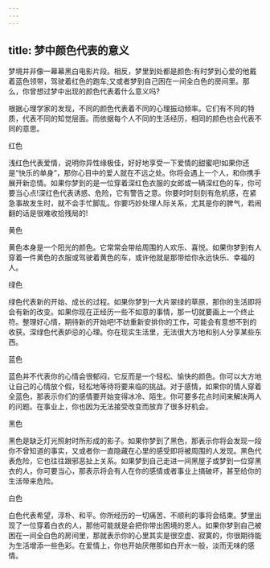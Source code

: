 ```yaml
---
---
---
```

title: 梦中颜色代表的意义
---



梦境并非像一幕幕黑白电影片段。相反，梦里到处都是颜色:有时梦到心爱的他戴着蓝色领带，驾驶着红色的跑车;又或者梦到自己困在一间全白色的房间里。那么，你曾想过梦中出现的颜色代表着什么意义吗?

根据心理学家的发现，不同的颜色代表着不同的心理振动频率。它们有不同的特质，代表不同的知觉层面。而依据每个人不同的生活经历，相同的颜色也会代表不同的意思。

红色

浅红色代表爱情，说明你异性缘极佳，好好地享受一下爱情的甜蜜吧!如果你还是“快乐的单身”，那你心目中的爱人就在不远之处。你将会遇上一个人，和你携手展开新恋情。如果你梦到的是一位穿着深红色衣服的女郎或一辆深红色的车，你可要当心点!深红色代表诱惑、危险，它有警告之意。你要时时刻刻有危机感，在紧急事故发生时，就不会手忙脚乱。你要巧妙处理人际关系，尤其是你的脾气，若闹翻的话是很难收拾残局的!

黄色

黄色本身是一个阳光的颜色。它常常会带给周围的人欢乐、喜悦。如果你梦到有人穿着一件黄色的衣服或驾驶着黄色的车，或许他就是那带给你永远快乐、幸福的人。

绿色

绿色代表新的开始、成长的过程。如果你梦到一大片翠绿的草原，那你的生活即将会有新的改变。如果你现在正经历一些不如意的事情，那一切就要画上一个终止符。整理好心情，期待新的开始吧!不妨重新安排你的工作，可能会有意想不到的收获。深绿色代表妒忌的心理。你在现实生活里，无法很大方地和别人分享某些东西。

蓝色

蓝色并不代表你的心情会很郁闷，它反而是一个轻松、愉快的颜色。你可以大方地让自己的心情放个假，轻松地等待将要来临的挑战。对于感情，如果你的情人穿着全蓝色，那表示你们的感情要开始变得冰冷、陌生。你可要多花点时间来解决两人的问题。在事业上，你也因为无法接受改变而放弃了很多好机会。

黑色

黑色是缺乏灯光照射时所形成的影子。如果你梦到了黑色，那表示你将会发现一段你不曾知道的事实，又或者你一直隐藏在心里的感受即将被周围的人发现。黑色代表危险，它也往往跟邪恶扯上关系。如果梦到自己走进一间黑屋子或梦到一位穿黑衣的人，你可要当心，那表示将会有人在你的感情或者事业上搞破坏，甚至给你的生活带来危险。

白色

白色代表希望，淳朴、和平。你所经历的一切痛苦、不顺利的事将会结束。梦里出现了一位穿着白衣的人，那他可能就是会把你带出困境的恩人。如果你梦到自己被困在一间全白色的房间里，那就表示你的心里其实是很空虚、寂寞的，你很期待能为生活增添一些色彩。在爱情上，你也开始厌倦那如白开水一般，淡而无味的感情。